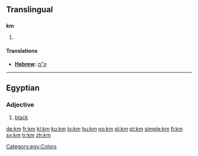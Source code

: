 {{also|.km|KM}}
==Translingual==

==={{abbreviation}}===
'''km'''

# {{SI-unit-abb2|kilo|meter|metre|[[length]]}}

====Translations====
* '''[[Hebrew]]: ''' [[ק”מ]]
----
==Egyptian==
===Adjective===
{{infl|egy|adjective|head=<hiero>km-m-D3</hiero>}}
# [[black]]

[[Category:egy:Colors]]

[[de:km]]
[[fr:km]]
[[kl:km]]
[[ku:km]]
[[lo:km]]
[[hu:km]]
[[no:km]]
[[pl:km]]
[[pt:km]]
[[simple:km]]
[[fi:km]]
[[sv:km]]
[[tr:km]]
[[zh:km]]